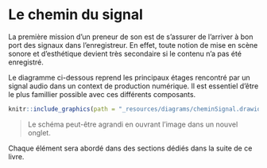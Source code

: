 # Le chemin du signal

La première mission d'un preneur de son est de s'assurer de l'arriver à bon port des signaux dans l'enregistreur. En effet, toute notion de mise en scène sonore et d'esthétique devient très secondaire si le contenu n'a pas été enregistré.

Le diagramme ci-dessous reprend les principaux étages rencontré par un signal audio dans un context de production numérique. Il est essentiel d'être le plus famillier possible avec ces différents composants.

```r
knitr::include_graphics(path = "_resources/diagrams/cheminSignal.drawio.svg")
```

> Le schéma peut-être agrandi en ouvrant l'image dans un nouvel onglet.

Chaque élément sera abordé dans des sections dédiés dans la suite de ce livre.